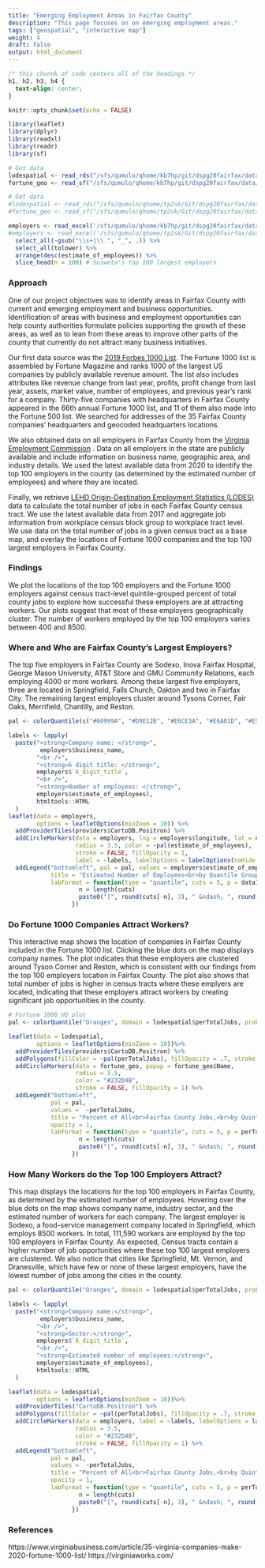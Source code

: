 ```yaml
---
title: "Emerging Employment Areas in Fairfax County"
description: "This page focuses on on emerging employment areas."
tags: ["geospatial", "interactive map"]
weight: 4
draft: false
output: html_document
---
```


```css
/* this chunnk of code centers all of the headings */
h1, h2, h3, h4 {
  text-align: center;
}
```

```r
knitr::opts_chunk$set(echo = FALSE)
```

```r
library(leaflet)
library(dplyr)
library(readxl)
library(readr)
library(sf)
```

```r
# Get data
lodespatial <- read_rds("/sfs/qumulo/qhome/kb7hp/git/dspg20fairfax/data/lodes/lodes_spatial.Rds") # Sarah's LODES 2017 workplace + ACS spatial
fortune_geo <- read_sf("/sfs/qumulo/qhome/kb7hp/git/dspg20fairfax/data/fortune/fortune_1000/fairfax_fortune_1000_geo.shp") # Fortune 1000

# Get data
#lodespatial <- read_rds("/sfs/qumulo/qhome/tp2sk/Git/dspg20fairfax/data/lodes/lodes_spatial.Rds") # Sarah's LODES 2017 workplace + ACS spatial
#fortune_geo <- read_sf("/sfs/qumulo/qhome/tp2sk/Git/dspg20fairfax/data/fortune/fortune_1000/fairfax_fortune_1000_geo.shp") # Fortune 1000

employers <- read_excel('/sfs/qumulo/qhome/kb7hp/git/dspg20fairfax/data/original/vworks/allemployers.xlsx') %>%
#employers <- read_excel('/sfs/qumulo/qhome/tp2sk/Git/dspg20fairfax/data/original/vworks/allemployers.xlsx') %>%
  select_all(~gsub("\\s+|\\.", "_", .)) %>% 
  select_all(tolower) %>% 
  arrange(desc(estimate_of_employees)) %>% 
  slice_head(n = 100) # Susweta's top 100 largest employers
```

### Approach

One of our project objectives was to identify areas in Fairfax County with current and emerging employment and business opportunities. Identification of areas with business and employment opportunities can help county authorities formulate policies supporting the growth of these areas, as well as to lean from these areas to improve other parts of the county that currently do not attract many business initiatives.

Our first data source was the [2019 Forbes 1000 List](https://www.someka.net/excel-template/fortune-1000-excel-list/). The Fortune 1000 list is assembled by Fortune Magazine and ranks 1000 of the largest US companies by publicly available revenue amount. The list also includes attributes like revenue change from last year, profits, profit change from last year, assets, market value, number of employees, and previous year's rank for a company. Thirty-five companies with headquarters in Fairfax County appeared in the 66th annual Fortune 1000 list, and 11 of them also made into the Fortune 500 list. We searched for addresses of the 35 Fairfax County companies' headquarters and geocoded headquarters locations.

We also obtained data on all employers in Fairfax County from the [Virginia Employment Commission](link here) . Data on all employers in the state are publicly available and include information on business name, geographic area, and industry details. We used the latest available data from 2020 to identify the top 100 employers in the county (as determined by the estimated number of employees) and where they are located.

Finally, we retrieve [LEHD Origin-Destination Employment Statistics (LODES)](https://lehd.ces.census.gov/data/) data to calculate the total number of jobs in each Fairfax County census tract. We use the latest available data from 2017 and aggregate job information from workplace census block group to workplace tract level. We use data on the total number of jobs in a given census tract as a base map, and overlay the locations of Fortune 1000 companies and the top 100 largest employers in Fairfax County.

### Findings

We plot the locations of the top 100 employers and the Fortune 1000 employers against census tract-level quintile-grouped percent of total county jobs to explore how successful these employers are at attracting workers. Our plots suggest that most of these employers geographically cluster. The number of workers employed by the top 100 employers varies between 400 and 8500.

### Where and Who are Fairfax County's Largest Employers?

The top five employers in Fairfax County are Sodexo, Inova Fairfax Hospital, George Mason University, AT&T Store and GMU Community Relations, each employing 4000 or more workers. Among these largest five employers, three are located in Springfield, Falls Church, Oakton and two in Fairfax City. The remaining largest employers cluster around Tysons Corner, Fair Oaks, Merrifield, Chantilly, and Reston.

```r
pal <- colorQuantile(c("#60999A", "#D9E12B", "#E6CE3A", "#E6A01D", "#E57200"), employers$estimate_of_employees, probs = seq(0, 1, length = 6), right = FALSE)

labels <- lapply(
  paste("<strong>Company name: </strong>",
         employers$business_name,
        "<br />",
        "<strong>6 digit title: </strong>",
        employers$`6_digit_title`,
        "<br />",
        "<strong>Number of employees: </strong>",
        employers$estimate_of_employees),
        htmltools::HTML
  )
leaflet(data = employers, 
        options = leafletOptions(minZoom = 10)) %>%
  addProviderTiles(providers$CartoDB.Positron) %>%
  addCircleMarkers(data = employers, lng = employers$longitude, lat = employers$latitude, 
                   radius = 3.5, color = ~pal(estimate_of_employees), 
                   stroke = FALSE, fillOpacity = 1,
                   label = ~labels, labelOptions = labelOptions(noHide = F, direction = "bottom")) %>%
  addLegend("bottomleft", pal = pal, values = employers$estimate_of_employees, 
            title = "Estimated Number of Employees<br>by Quantile Group", opacity = 1, 
            labFormat = function(type = "quantile", cuts = 5, p = data1$estimate_of_employees) {
                    n = length(cuts)
                    paste0("[", round(cuts[-n], 3), " &ndash; ", round(cuts[-1], 3), ")")
                  })
```

### Do Fortune 1000 Companies Attract Workers?

This interactive map shows the location of companies in Fairfax County included in the Fortune 1000 list. Clicking the blue dots on the map displays company names. The plot indicates that these employers are clustered around Tyson Corner and Reston, which is consistent with our findings from the top 100 employers location in Fairfax County. The plot also shows that total number of jobs is higher in census tracts where these emplyers are located, indicating that these employers attract workers by creating significant job opportunities in the county. 

```r
# Fortune 1000 HQ plot
pal <- colorQuantile("Oranges", domain = lodespatial$perTotalJobs, probs = seq(0, 1, length = 6), right = FALSE)

leaflet(data = lodespatial, 
        options = leafletOptions(minZoom = 10))%>%
  addProviderTiles(providers$CartoDB.Positron) %>%
  addPolygons(fillColor = ~pal(perTotalJobs), fillOpacity = .7, stroke = FALSE) %>%
  addCircleMarkers(data = fortune_geo, popup = fortune_geo$Name, 
                   radius = 3.5,
                   color = "#232D4B",
                   stroke = FALSE, fillOpacity = 1) %>%
  addLegend("bottomleft", 
            pal = pal, 
            values =  ~perTotalJobs,
            title = "Percent of All<br>Fairfax County Jobs,<br>by Quintile Group", 
            opacity = 1,
            labFormat = function(type = "quantile", cuts = 5, p = perTotalJobs) {
                    n = length(cuts)
                    paste0("[", round(cuts[-n], 3), " &ndash; ", round(cuts[-1], 3), ")")
                  })
```

### How Many Workers do the Top 100 Employers Attract?

This map displays the locations for the top 100 employers in Fairfax County, as determined by the estimated number of employees. Hovering over the blue dots on the map shows company name, industry sector, and the estimated number of workers for each company. The largest employer is Sodexo, a food-service management company located in Springfield, which employs 8500 workers. In total, 111,590 workers are employed by the top 100 employers in Fairfax County. As expected, Census tracts contain a higher number of job opportunities where these top 100 largest employers are clustered. We also notice that cities like Springfield, Mt. Vernon, and Dranesville, which have few or none of these largest employers, have the lowest number of jobs among the cities in the county.

```r

pal <- colorQuantile("Oranges", domain = lodespatial$perTotalJobs, probs = seq(0, 1, length = 6), right = FALSE)

labels <- lapply(
  paste("<strong>Company name:</strong>",
         employers$business_name,
        "<br />",
        "<strong>Sector:</strong>",
        employers$`6_digit_title`,
        "<br />",
        "<strong>Estimated number of employees:</strong>",
        employers$estimate_of_employees),
        htmltools::HTML
  )

leaflet(data = lodespatial,
        options = leafletOptions(minZoom = 10))%>%
  addProviderTiles("CartoDB.Positron") %>%
  addPolygons(fillColor = ~pal(perTotalJobs), fillOpacity = .7, stroke = FALSE) %>%
  addCircleMarkers(data = employers, label = ~labels, labelOptions = labelOptions(noHide = F, direction = "bottom"),
                   radius = 3.5,
                   color = "#232D4B",
                   stroke = FALSE, fillOpacity = 1) %>%
  addLegend("bottomleft", 
            pal = pal, 
            values =  ~perTotalJobs,
            title = "Percent of All<br>Fairfax County Jobs,<br>by Quintile Group", 
            opacity = 1,
            labFormat = function(type = "quantile", cuts = 5, p = perTotalJobs) {
                    n = length(cuts)
                    paste0("[", round(cuts[-n], 3), " &ndash; ", round(cuts[-1], 3), ")")
                  })
```

### References
https://www.virginiabusiness.com/article/35-virginia-companies-make-2020-fortune-1000-list/
https://virginiaworks.com/